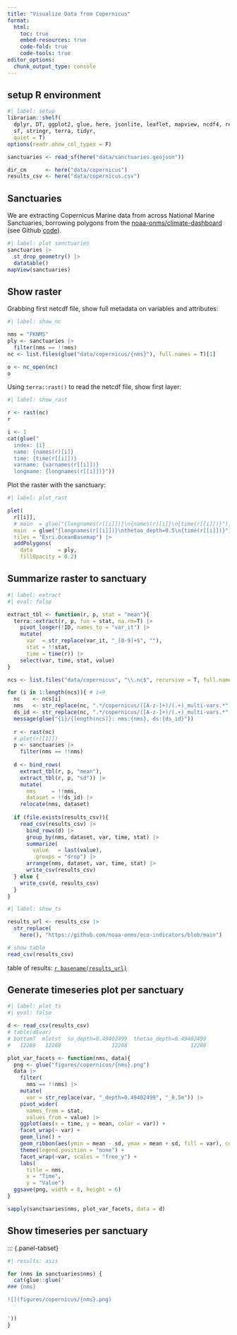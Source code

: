```yaml
---
title: "Visualize Data from Copernicus"
format:
  html:
    toc: true
    embed-resources: true
    code-fold: true
    code-tools: true    
editor_options: 
  chunk_output_type: console
---
```


## setup R environment
```r
#| label: setup
librarian::shelf(
  dplyr, DT, ggplot2, glue, here, jsonlite, leaflet, mapview, ncdf4, readr, reticulate, 
  sf, stringr, terra, tidyr,
  quiet = T)
options(readr.show_col_types = F)

sanctuaries <- read_sf(here("data/sanctuaries.geojson"))

dir_cm      <- here("data/copernicus")
results_csv <- here("data/copernicus.csv")
```

## Sanctuaries

We are extracting Copernicus Marine data from across National Marine Sanctuaries, borrowing polygons from the [noaa-onms/climate-dashboard](https://github.com/noaa-onms/climate-dashboard) (see Github [code](https://noaa-onms.github.io/climate-dashboard/)).

```r
#| label: plot sanctuaries
sanctuaries |> 
  st_drop_geometry() |> 
  datatable()
mapView(sanctuaries)
```

## Show raster

Grabbing first netcdf file, show full metadata on variables and attributes:

```r
#| label: show_nc

nms = "FKNMS"
ply <- sanctuaries |> 
  filter(nms == !!nms)
nc <- list.files(glue("data/copernicus/{nms}"), full.names = T)[1]

o <- nc_open(nc)
o
```

Using `terra::rast()` to read the netcdf file, show first layer:

```r
#| label: show_rast

r <- rast(nc)
r

i <- 1
cat(glue("
  index: {i}
  name: {names(r)[i]}
  time: {time(r[[i]])}
  varname: {varnames(r[[i]])}
  longname: {longnames(r[[i]])}"))
```

Plot the raster with the sanctuary:

```r
#| label: plot_rast

plet(
  r[[i]], 
  # main  = glue("{longnames(r[[i]])}\n{names(r)[i]}\n{time(r[[i]])}"), 
  main  = glue("{longnames(r[[i]])}\nthetao_depth=0.5\n{time(r[[i]])}"), 
  tiles = "Esri.OceanBasemap") |> 
  addPolygons(
    data        = ply,
    fillOpacity = 0.2)
```

## Summarize raster to sanctuary

```r
#| label: extract
#| eval: false

extract_tbl <- function(r, p, stat = "mean"){
  terra::extract(r, p, fun = stat, na.rm=T) |>
    pivot_longer(!ID, names_to = "var_it") |> 
    mutate(
      var  = str_replace(var_it, "_[0-9]+$", ""),
      stat = !!stat,
      time = time(r)) |> 
    select(var, time, stat, value)
}

ncs <- list.files("data/copernicus", "\\.nc$", recursive = T, full.names = T)

for (i in 1:length(ncs)){ # i=9
  nc    <- ncs[i]
  nms   <- str_replace(nc, ".*/copernicus/([A-z-]+)/(.+)_multi-vars.*", "\\1")
  ds_id <- str_replace(nc, ".*/copernicus/([A-z-]+)/(.+)_multi-vars.*", "\\2")
  message(glue("{i}/{length(ncs)}: nms:{nms}, ds:{ds_id}"))
  
  r <- rast(nc)
  # plet(r[[1]])
  p <- sanctuaries |> 
    filter(nms == !!nms)
  
  d <- bind_rows(
    extract_tbl(r, p, "mean"),
    extract_tbl(r, p, "sd")) |> 
    mutate(
      nms     = !!nms,
      dataset = !!ds_id) |> 
    relocate(nms, dataset)
  
  if (file.exists(results_csv)){
    read_csv(results_csv) |> 
      bind_rows(d) |>
      group_by(nms, dataset, var, time, stat) |>
      summarize(
        value   = last(value),
        .groups = "drop") |>
      arrange(nms, dataset, var, time, stat) |>
      write_csv(results_csv)
  } else {
    write_csv(d, results_csv)
  }
}
```


```r
#| label: show_ts

results_url <- results_csv |> 
  str_replace(
    here(), "https://github.com/noaa-onms/eco-indicators/blob/main")

# show table
read_csv(results_csv)
```

table of results: [`r basename(results_url)`](`r results_url`)

## Generate timeseries plot per sanctuary 

```r
#| label: plot_ts
#| eval: false

d <- read_csv(results_csv)
# table(d$var)
# bottomT  mlotst  so_depth=0.49402499  thetao_depth=0.49402499 
#   12288   12288                12288                    12288

plot_var_facets <- function(nms, data){
  png <- glue("figures/copernicus/{nms}.png")
  data |> 
    filter(
      nms == !!nms) |> 
    mutate(
      var = str_replace(var, "_depth=0.49402499", "_0.5m")) |> 
    pivot_wider(
      names_from = stat,
      values_from = value) |> 
    ggplot(aes(x = time, y = mean, color = var)) + 
    facet_wrap(~ var) +
    geom_line() + 
    geom_ribbon(aes(ymin = mean - sd, ymax = mean + sd, fill = var), color = NA, alpha = 0.2) + 
    theme(legend.position = "none") + 
    facet_wrap(~var, scales = "free_y") + 
    labs(
      title = nms,
      x = "Time", 
      y = "Value")
  ggsave(png, width = 8, height = 6)
}

sapply(sanctuaries$nms, plot_var_facets, data = d)
```

## Show timeseries per sanctuary

::: {.panel-tabset}

```r
#| results: asis

for (nms in sanctuaries$nms) {
  cat(glue::glue('
### {nms}

![](figures/copernicus/{nms}.png)


'))
}
```

